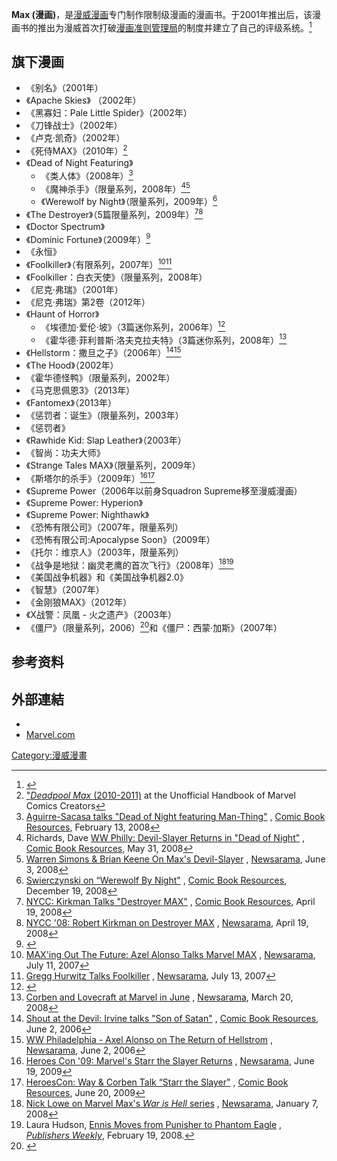 {{Infobox publisher
| name         = MAX
| image        = [[File:Max_Comics_Logo.svg|150px]]
| caption      = 标志
| parent       = [[漫威漫画|漫威漫画]]
| status       = 
| traded_as    =
| predecessor  =
| founded      = 2001年
| founder      = 
| successor    =  
| country      = [[美国|美国]]
| headquarters = [[纽约市|纽约市]]
| distribution = 
| keypeople    = [[Joe_Quesada|Joe Quesada]]<br />[[Axel_Alonso|Axel Alonso]]<ref name=ABCeic>Moore, Matt. [http://abcnews.go.com/Entertainment/wireStory?id=12539066 "Marvel Promotes Axel Alonso to Editor-in-Chief"] {{Wayback|url=http://abcnews.go.com/Entertainment/wireStory?id=12539066 |date=20110116105533 }}, [[ABC_News|ABC News]], January 4, 2011</ref>
| publications = 漫画书
| topics       = 
| genre        = 
| imprints     = 
| revenue      = 
| owner        =
| numemployees =
| url          = 
}}
'''Max (漫画)'''，是[[漫威漫画|漫威漫画]]专门制作限制级漫画的漫画书。于2001年推出后，该漫画书的推出为漫威首次打破[[漫画准则管理局|漫画准则管理局]]的制度并建立了自己的评级系统。<ref>{{cite web |url=http://www.comicbookresources.com/?page=article&id=24 |title=Marvel's New Ratings System... Explained! |work=[[Comic_Book_Resources|Comic Book Resources]] |author=Jonah Weiland |date=July 5, 2001 |accessdate=February 8, 2011 |archive-date=2016-03-04 |archive-url=https://web.archive.org/web/20160304070036/http://www.comicbookresources.com/?page=article&id=24 |dead-url=no }}</ref>

==旗下漫画==
*《别名》（2001年）
*《Apache Skies》 （2002年）
*《黑寡妇：Pale Little Spider》（2002年）
*《刀锋战士》（2002年）
*《卢克·凯奇》（2002年）
*《死侍MAX》（2010年）<ref>[http://www.maelmill-insi.de/UHBMCC/deadpoo7.htm#S4078 "''Deadpool Max'' (2010-2011)] {{Wayback|url=http://www.maelmill-insi.de/UHBMCC/deadpoo7.htm#S4078 |date=20180912170302 }} at the Unofficial Handbook of Marvel Comics Creators</ref>
*《Dead of Night Featuring》
**《类人体》（2008年）<ref>[http://www.comicbookresources.com/?page=article&id=12531 Aguirre-Sacasa talks "Dead of Night featuring Man-Thing"] {{Wayback|url=http://www.comicbookresources.com/?page=article&id=12531 |date=20160303202709 }}, [[Comic_Book_Resources|Comic Book Resources]], February 13, 2008</ref>
**《魔神杀手》（限量系列，2008年）<ref>Richards, Dave [http://www.comicbookresources.com/?page=article&id=16622 WW Philly: Devil-Slayer Returns in "Dead of Night"] {{Wayback|url=http://www.comicbookresources.com/?page=article&id=16622 |date=20160303201947 }}, [[Comic_Book_Resources|Comic Book Resources]], May 31, 2008</ref><ref>[http://www.newsarama.com/comics/080602-maxs-devil-slayer.html Warren Simons & Brian Keene On Max's Devil-Slayer] {{Wayback|url=http://www.newsarama.com/comics/080602-maxs-devil-slayer.html |date=20120406062939 }}, [[Newsarama|Newsarama]], June 3, 2008</ref>
**《Werewolf by Night》（限量系列，2009年）<ref>[http://www.comicbookresources.com/?page=article&id=19247 Swierczynski on “Werewolf By Night"] {{WebCite|url=https://www.webcitation.org/6EaizkhOt?url=http://www.comicbookresources.com/?page=article |date=20130221064757 |dateformat=iso }}, [[Comic_Book_Resources|Comic Book Resources]], December 19, 2008</ref>
*《The Destroyer》（5篇限量系列，2009年）<ref>[http://www.comicbookresources.com/?page=article&id=16082 NYCC: Kirkman Talks "Destroyer MAX"] {{Wayback|url=http://www.comicbookresources.com/?page=article&id=16082 |date=20160303190244 }}, [[Comic_Book_Resources|Comic Book Resources]], April 19, 2008</ref><ref>[http://forum.newsarama.com/showthread.php?t=154261 NYCC '08: Robert Kirkman on Destroyer MAX] {{WebCite|url=https://www.webcitation.org/5lZ39OFsi?url=http://forum.newsarama.com/showthread.php?t=154261 |date=20091126034829 |dateformat=iso }}, [[Newsarama|Newsarama]], April 19, 2008</ref>
*《Doctor Spectrum》
*《Dominic Fortune》（2009年）<ref>{{cite web |first=Steve |last=Ekstrom |url=http://www.newsarama.com/comics/070910-DomFortune.html |title=Return to Fortune: Chaykin on Dominic Fortune MAX |publisher=[[Newsarama|Newsarama]] |date=July 13, 2009 |accessdate=September 26, 2009 |archive-date=2011-06-04 |archive-url=https://web.archive.org/web/20110604042549/http://www.newsarama.com/comics/070910-DomFortune.html |dead-url=no }}</ref>
*《永恒》
*《Foolkiller》（有限系列，2007年）<ref>[http://forum.newsarama.com/showthread.php?t=120373 MAX'ing Out The Future: Azel Alonso Talks Marvel MAX ] {{Wayback|url=http://forum.newsarama.com/showthread.php?t=120373 |date=20090519203358 }}, [[Newsarama|Newsarama]], July 11, 2007</ref><ref>[http://forum.newsarama.com/showthread.php?t=120557 Gregg Hurwitz Talks Foolkiller] {{Wayback|url=http://forum.newsarama.com/showthread.php?t=120557 |date=20071029033839 }}, [[Newsarama|Newsarama]], July 13, 2007</ref>
*《Foolkiller：白衣天使》（限量系列，2008年）
*《尼克·弗瑞》（2001年）
*《尼克·弗瑞》第2卷（2012年）
*《Haunt of Horror》
**《埃德加·爱伦·坡》（3篇迷你系列，2006年）<ref>{{comicbookdb|type=issue|id=41649|title=''Haunt of Horror: Edgar Allan Poe''}}</ref>
**《霍华德·菲利普斯·洛夫克拉夫特》（3篇迷你系列，2008年）<ref>[http://forum.newsarama.com/showthread.php?t=150798 Corben and Lovecraft at Marvel in June] {{Wayback|url=http://forum.newsarama.com/showthread.php?t=150798 |date=20081208054457 }}, [[Newsarama|Newsarama]], March 20, 2008</ref>
*《Hellstorm：撒旦之子》（2006年）<ref>[http://www.comicbookresources.com/?page=article&id=7208 Shout at the Devil: Irvine talks "Son of Satan"] {{Wayback|url=http://www.comicbookresources.com/?page=article&id=7208 |date=20090111095220 }}, [[Comic_Book_Resources|Comic Book Resources]], June 2, 2006</ref><ref>[http://classic.newsarama.com/WWPhilly06/Marvel/MondoMvl/Alonso_Hellstorm.html WW Philadelphia - Axel Alonso on The Return of Hellstrom] {{Wayback|url=http://classic.newsarama.com/WWPhilly06/Marvel/MondoMvl/Alonso_Hellstorm.html |date=20071017200950 }}, [[Newsarama|Newsarama]], June 2, 2006</ref>
*《The Hood》（2002年）
*《霍华德怪鸭》（限量系列，2002年）
*《马克思佩恩3》（2013年）
*《Fantomex》（2013年）
*《惩罚者：诞生》（限量系列，2003年）
*《惩罚者》
*《Rawhide Kid: Slap Leather》（2003年）
*《智尚：功夫大师》
*《Strange Tales MAX》（限量系列，2009年）
*《斯塔尔的杀手》（2009年）<ref>[http://www.newsarama.com/comics/090620-heroes-starr-slayer.html Heroes Con '09: Marvel's Starr the Slayer Returns] {{Wayback|url=http://www.newsarama.com/comics/090620-heroes-starr-slayer.html |date=20120920165504 }}, [[Newsarama|Newsarama]], June 19, 2009</ref><ref>[http://www.comicbookresources.com/?page=article&id=21671 HeroesCon: Way & Corben Talk “Starr the Slayer"] {{Wayback|url=http://www.comicbookresources.com/?page=article&id=21671 |date=20160303194249 }}, [[Comic_Book_Resources|Comic Book Resources]], June 20, 2009</ref>
*《Supreme Power（2006年以前身Squadron Supreme移至漫威漫画）
*《Supreme Power: Hyperion》
*《Supreme Power: Nighthawk》
*《恐怖有限公司》（2007年，限量系列）
*《恐怖有限公司:Apocalypse Soon》（2009年）
*《托尔：维京人》（2003年，限量系列）
*《战争是地狱：幽灵老鹰的首次飞行》（2008年）<ref>[http://forum.newsarama.com/showthread.php?t=142228 Nick Lowe on Marvel Max's ''War is Hell'' series] {{Wayback|url=http://forum.newsarama.com/showthread.php?t=142228 |date=20081208054452 }}, [[Newsarama|Newsarama]], January 7, 2008</ref><ref name=PW021908>Laura Hudson, [http://www.publishersweekly.com/article/CA6533463.html Ennis Moves from Punisher to Phantom Eagle] {{Wayback|url=http://www.publishersweekly.com/article/CA6533463.html |date=20080915021707 }}, ''[[Publishers_Weekly|Publishers Weekly]]'', February 19, 2008.</ref>
*《美国战争机器》和《美国战争机器2.0》
*《智慧》（2007年）
*《金刚狼MAX》（2012年）
*《X战警：凤凰 - 火之遗产》（2003年）
*《僵尸》（限量系列，2006）<ref>{{cite web |first=Arune |last=Singh |url=http://www.comicbookresources.com/?page=article&id=7209 |title=Marvel Fanboys: Mike Raichit Talks 'Zombie' |publisher=[[Comic_Book_Resources|Comic Book Resources]] |date=June 2, 2006 |accessdate=2009-03-11 |archive-date=2015-09-24 |archive-url=https://web.archive.org/web/20150924131109/http://www.comicbookresources.com/?page=article&id=7209 |dead-url=no }}</ref>和《僵尸：西蒙·加斯》（2007年）

==参考资料==
{{Reflist}}

==外部連結==
* {{comicbookdb|type=imprint|id=4|title=MAX}}
* [http://www.marvel.com/catalog/?category=MAX Marvel.com] {{Wayback|url=http://www.marvel.com/catalog/?category=MAX |date=20081219204000 }}

[[Category:漫威漫畫|Category:漫威漫畫]]